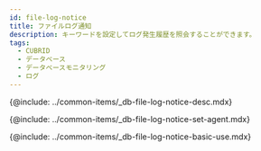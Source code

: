 ```yaml
---
id: file-log-notice
title: ファイルログ通知
description: キーワードを設定してログ発生履歴を照会することができます。
tags:
  - CUBRID
  - データベース
  - データベースモニタリング
  - ログ
---
```


<!-- 概要 -->

{@include: ../common-items/_db-file-log-notice-desc.mdx}

<!-- 사용 설정 안내 -->

{@include: ../common-items/_db-file-log-notice-set-agent.mdx}

<!-- 기본 화면 안내 -->

{@include: ../common-items/_db-file-log-notice-basic-use.mdx}
